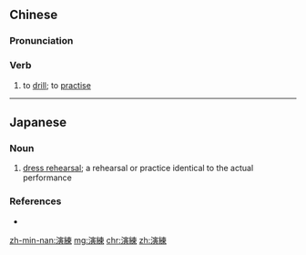 {{also|演练}}
==Chinese==
{{zh-forms|s=演练}}

===Pronunciation===
{{zh-pron
|m=yǎnliàn
|c=jin2 lin6
|mn=ián-liān
|cat=v
}}

===Verb===
{{zh-verb}}

# to [[drill]]; to [[practise]]

----

==Japanese==
{{ja-kanjitab|えん|れん|yomi=o}}

===Noun===
{{ja-noun|えんれん}}

#[[dress rehearsal]]; a rehearsal or practice identical to the actual performance

===References===
* {{cite-web|title=演練|url=https://kotobank.jp/word/%E6%BC%94%E7%B7%B4-216396|work=コトバンク 大辞林|edition=third|publisher=Asahi|language=Japanese|accessdate=2016–10–31}}

[[zh-min-nan:演練]]
[[mg:演練]]
[[chr:演練]]
[[zh:演練]]
